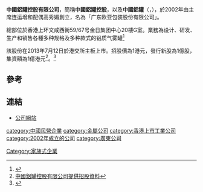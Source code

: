 '''中國鋁罐控股有限公司'''，簡稱'''中國鋁罐控股'''，以及'''中國鋁罐'''（'''{{lang-en|China Aluminum Cans Holdings Limited}}'''，{{hkex|6898}}），於2002年由主席连运增和配偶高秀媚創立，名為「广东欧亚包装股份有限公司」。

總部位於香港上环文咸西街59/67号金日集团中心20楼G室。業務為设计、研发、生产和销售各種多种规格及多种款式的铝质气雾罐<ref>{{cite web |url=http://www.6898hk.com/index.php/Page/list/11.html |title=中國鋁罐控股有限公司簡介 |publisher=中國鋁罐 |accessdate=2020-10-18 |archive-date=2020-10-21 |archive-url=https://web.archive.org/web/20201021123435/http://www.6898hk.com/index.php/Page/list/11.html |dead-url=no }}</ref>

該股份在2013年7月12日於港交所主板上市。招股價為1港元，發行新股為1億股，集資額為1億港元<ref>[http://www.euroasia-p.com/upfile/2013/06/28/1.pdf 中國鋁罐控股有限公司提供招股資料]{{dead link|date=2017年11月 |bot=InternetArchiveBot |fix-attempted=yes }}</ref>。<ref>{{cite web |url=http://botny.com/displaynews.html?id=104&typeid=2 |title=热烈祝贺保赐利兄弟企业—中国铝罐控股有限公司成功上市 |publisher=保赐利 |date=2013-07-19 |accessdate=2020-10-18 |archive-date=2020-10-20 |archive-url=https://web.archive.org/web/20201020120751/http://botny.com/displaynews.html?id=104&typeid=2 |dead-url=no }}</ref>

==參考==
{{reflist}}

==連結==
*[http://www.6898hk.com/index.php/Page/list/11.html 公司網站] {{Wayback|url=http://www.6898hk.com/index.php/Page/list/11.html |date=20201021123435 }}

[[category:中國民營企業|category:中國民營企業]]
[[category:金屬公司|category:金屬公司]]
[[category:香港上市工業公司|category:香港上市工業公司]]
[[category:2002年成立的公司|category:2002年成立的公司]]
[[category:廣東公司|category:廣東公司]]
[[Category:家族式企業|Category:家族式企業]]
